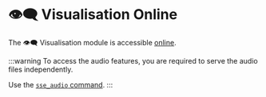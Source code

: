 # 👁️‍🗨️ Visualisation Online

The 👁️‍🗨️ Visualisation module is accessible
[online](https://sound-scape-explorer.github.io/sound-scape-explorer).

:::warning
To access the audio features, you are required to serve the audio files
independently.

Use the [`sse_audio` command](../../../modules/visualisation/getting-started/#-sse_audio-command).
:::
